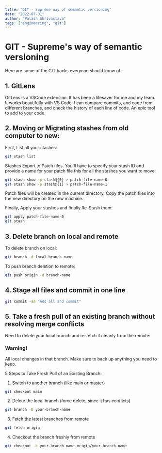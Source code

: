```yaml
---
title: "GIT - Supreme way of semantic versioning"
date: "2022-07-31"
author: "Palash Shrivastava"
tags: ["engineering", "git"]
---
```


# GIT - Supreme's way of semantic versioning

Here are some of the GIT hacks everyone should know of:

## 1. GitLens

GitLens is a VSCode extension. It has been a lifesaver for me and my team. It works beautifully with VS Code. I can compare commits, and code from different branches, and check the history of each line of code. An epic tool to add to your code.

## 2. Moving or Migrating stashes from old computer to new:

First, List all your stashes:

```bash
git stash list
```

Stashes Export to Patch files. You'll have to specify your stash ID and provide a name for your patch file this for all the stashes you want to move:

```bash
git stash show -p stash@{0} > patch-file-name-0
git stash show -p stash@{1} > patch-file-name-1
```

Patch files will be created in the current directory. Copy the patch files into the new directory on the new machine.

Finally, Apply your stashes and finally Re-Stash them:

```bash
git apply patch-file-name-0
git stash
```

## 3. Delete branch on local and remote

To delete branch on local:
```bash
git branch -d local-branch-name
```

To push branch deletion to remote:
```bash
git push origin -d branch-name
```

## 4. Stage all files and commit in one line

```bash
git commit -am "Add all and commit"
```

## 5. Take a fresh pull of an existing branch without resolving merge conflicts

Need to delete your local branch and re-fetch it cleanly from the remote:

### Warning!
All local changes in that branch. Make sure to back up anything you need to keep.

5 Steps to Take Fresh Pull of an Existing Branch:

1. Switch to another branch (like main or master)
```bash
git checkout main
```

2. Delete the local branch (force delete, since it has conflicts)
```bash
git branch -D your-branch-name
```

3. Fetch the latest branches from remote
```bash
git fetch origin
```

4. Checkout the branch freshly from remote
```bash
git checkout -b your-branch-name origin/your-branch-name
```